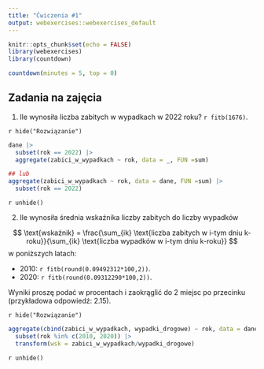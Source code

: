 ```yaml
---
title: "Ćwiczenia #1"
output: webexercises::webexercises_default
---
```


```r
knitr::opts_chunk$set(echo = FALSE)
library(webexercises)
library(countdown)
```

```r
countdown(minutes = 5, top = 0)
```


## Zadania na zajęcia

1. Ile wynosiła liczba zabitych w wypadkach w 2022 roku? `r fitb(1676)`.

`r hide("Rozwiązanie")`
```r
dane |>
  subset(rok == 2022) |>
  aggregate(zabici_w_wypadkach ~ rok, data = _, FUN =sum)

## lub
aggregate(zabici_w_wypadkach ~ rok, data = dane, FUN =sum) |>
  subset(rok == 2022)
```
`r unhide()`

2. Ile wynosiła średnia wskaźnika liczby zabitych do liczby wypadków


$$
\text{wskaźnik} = \frac{\sum_{ik} \text{liczba zabitych w i-tym dniu k-roku}}{\sum_{ik} \text{liczba wypadków w i-tym dniu k-roku}}
$$
w poniższych latach:

+ 2010: `r fitb(round(0.09492312*100,2))`.
+ 2020: `r fitb(round(0.09312290*100,2))`.


Wyniki proszę podać w procentach i zaokrąglić do 2 miejsc po przecinku (przykładowa odpowiedź: 2.15). 


`r hide("Rozwiązanie")`
```r
aggregate(cbind(zabici_w_wypadkach, wypadki_drogowe) ~ rok, data = dane, FUN = sum) |>
  subset(rok %in% c(2010, 2020)) |>
  transform(wsk = zabici_w_wypadkach/wypadki_drogowe)
```
`r unhide()`




